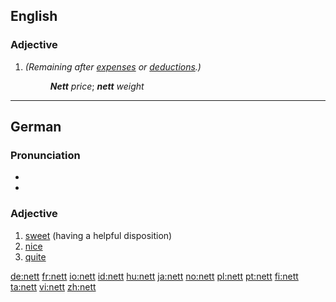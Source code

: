 ==English==

===Adjective===
{{en-adj|-}}

#{{context|dated, especially in the USA}} {{alternative spelling of|[[net]]}} ''(Remaining after [[expense]]s or [[deductions]].)''
#: '''''Nett''' price''; '''''nett''' weight''

----

==German==

===Pronunciation===
* {{IPA|/nɛt/|lang=de}}
* {{audio|De-at-nett.ogg|Audio (Austria)}}

===Adjective===
{{de-adj|netter|nettesten}}

# [[sweet]] (having a helpful disposition)
# [[nice]]
# [[quite]]

[[de:nett]]
[[fr:nett]]
[[io:nett]]
[[id:nett]]
[[hu:nett]]
[[ja:nett]]
[[no:nett]]
[[pl:nett]]
[[pt:nett]]
[[fi:nett]]
[[ta:nett]]
[[vi:nett]]
[[zh:nett]]